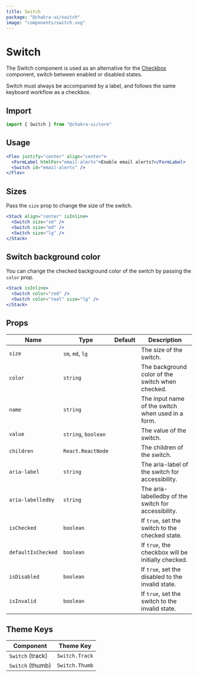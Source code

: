 ```yaml
---
title: Switch
package: "@chakra-ui/switch"
image: "components/switch.svg"
---
```


# Switch

The Switch component is used as an alternative for the [Checkbox](/checkbox)
component, switch between enabled or disabled states.

Switch must always be accompanied by a label, and follows the same keyboard
workflow as a checkbox.

## Import

```js
import { Switch } from "@chakra-ui/core"
```

## Usage

```jsx
<Flex justify="center" align="center">
  <FormLabel htmlFor="email-alerts">Enable email alerts?</FormLabel>
  <Switch id="email-alerts" />
</Flex>
```

## Sizes

Pass the `size` prop to change the size of the switch.

```jsx
<Stack align="center" isInline>
  <Switch size="sm" />
  <Switch size="md" />
  <Switch size="lg" />
</Stack>
```

## Switch background color

You can change the checked background color of the switch by passing the `color`
prop.

```jsx
<Stack isInline>
  <Switch color="red" />
  <Switch color="teal" size="lg" />
</Stack>
```

## Props

| Name               | Type                | Default | Description                                          |
| ------------------ | ------------------- | ------- | ---------------------------------------------------- |
| `size`             | `sm`, `md`, `lg`    |         | The size of the switch.                              |
| `color`            | `string`            |         | The background color of the switch when checked.     |
| `name`             | `string`            |         | The input name of the switch when used in a form.    |
| `value`            | `string`, `boolean` |         | The value of the switch.                             |
| `children`         | `React.ReactNode`   |         | The children of the switch.                          |
| `aria-label`       | `string`            |         | The aria-label of the switch for accessibility.      |
| `aria-labelledby`  | `string`            |         | The aria-labelledby of the switch for accessibility. |
| `isChecked`        | `boolean`           |         | If `true`, set the switch to the checked state.      |
| `defaultIsChecked` | `boolean`           |         | If `true`, the checkbox will be initially checked.   |
| `isDisabled`       | `boolean`           |         | If `true`, set the disabled to the invalid state.    |
| `isInvalid`        | `boolean`           |         | If `true`, set the switch to the invalid state.      |

## Theme Keys

| Component        | Theme Key      |
| ---------------- | -------------- |
| `Switch` (track) | `Switch.Track` |
| `Switch` (thumb) | `Switch.Thumb` |
